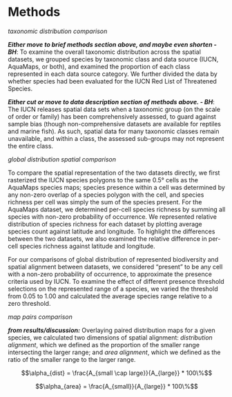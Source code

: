 
# Methods

_taxonomic distribution comparison_

___Either move to brief methods section above, and maybe even shorten - BH___: To examine the overall taxonomic distribution across the spatial datasets, we grouped species by taxonomic class and data source (IUCN, AquaMaps, or both), and examined the proportion of each class represented in each data source category.  We further divided the data by whether species had been evaluated for the IUCN Red List of Threatened Species.

___Either cut or move to data description section of methods above. - BH___: The IUCN releases spatial data sets when a taxonomic group (on the scale of order or family) has been comprehensively assessed, to guard against sample bias (though non-comprehensive datasets are available for reptiles and marine fish).  As such, spatial data for many taxonomic classes remain unavailable, and within a class, the assessed sub-groups may not represent the entire class. 

_global distribution spatial comparison_

To compare the spatial representation of the two datasets directly, we first rasterized the IUCN species polygons to the same 0.5° cells as the AquaMaps species maps; species presence within a cell was determined by any non-zero overlap of a species polygon with the cell, and species richness per cell was simply the sum of the species present.  For the AquaMaps dataset, we determined per-cell species richness by summing all species with non-zero probability of occurrence.  We represented relative distribution of species richness for each dataset by plotting average species count against latitude and longitude.  To highlight the differences between the two datasets, we also examined the relative difference in per-cell species richness against latitude and longitude.

For our comparisons of global distribution of represented biodiversity and spatial alignment between datasets, we considered "present" to be any cell with a non-zero probability of occurrence, to approximate the presence criteria used by IUCN.  To examine the effect of different presence threshold selections on the represented range of a species, we varied the threshold from 0.05 to 1.00 and calculated the average species range relative to a zero threshold.

_map pairs comparison_

___from results/discussion:___ Overlaying paired distribution maps for a given species, we calculated two dimensions of spatial alignment: _distribution alignment_, which we defined as the proportion of the smaller range intersecting the larger range; and _area alignment_, which we defined as the ratio of the smaller range to the larger range.

$$\alpha_{dist} = \frac{A_{small \cap large}}{A_{large}} * 100\%$$

$$\alpha_{area} = \frac{A_{small}}{A_{large}} * 100\%$$


